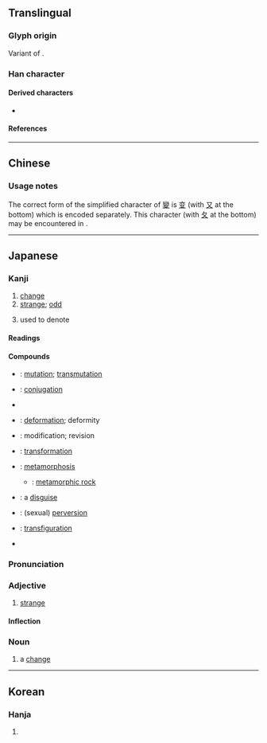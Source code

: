 {{also|变}}
{{character info}}
==Translingual==
{{Han simplified forms|變|変|变}}

===Glyph origin===
Variant of {{l|mul|變}}. {{Han simp|變|f=䜌|t=亦}}

===Han character===
{{Han char|rn=34|rad=夂|as=06|sn=9|four=|canj=YCHE|ids=⿱亦夂}}

====Derived characters====
* {{l|mul|[[𭱝]]}}

====References====
{{Han ref|kx=0245.101|dkj=05703|hdz=20869.080|uh=5909}}

----

==Chinese==
{{zh-see|變|v}}

===Usage notes===
The correct form of the simplified character of [[變]] is [[变]] (with [[又]] at the bottom) which is encoded separately. This character (with [[夂]] at the bottom) may be encountered in {{w|Cursive script (East Asia)|calligraphic writing}}.

----

==Japanese==
{{ja-kanji forms|変|變}}

===Kanji===
{{ja-kanji|grade=4|rs=夊06|kyu=變}}

# [[change]]
# [[strange]]; [[odd]]
# {{lb|ja|music}} used to denote {{m|en|flat|flat accidentals|id=flat note}}

====Readings====
{{ja-readings
|goon=へん
|kanon=へん
|kun=か-える, か-わる<か-はる
}}

====Compounds====
{{der-top|Compounds}}
* {{ja-r|変%移|へん%い}} : [[mutation]]; [[transmutation]]
* {{ja-r|変%化|へん%か}} : [[conjugation]]
* {{ja-r|変%化|へん%げ}}
* {{ja-r|変%形|へん%けい}} : [[deformation]]; deformity
* {{ja-r|変%更|へん%こう}} : modification; revision
* {{ja-r|変%身|へん%しん}} : [[transformation]]
* {{ja-r|変%成|へん%せい}} : [[metamorphosis]]
** {{ja-r|変%成%岩|へん%せい%がん}} : [[metamorphic rock]]
* {{ja-r|変%装|へん%そう}} : a [[disguise]]
* {{ja-r|変%態|へん%たい}} : (sexual) [[perversion]]
* {{ja-r|変%貌|へん%ぼう}} : [[transfiguration]]
* {{ja-r|変%容|へん%よう}}
{{der-bottom}}

===Pronunciation===
{{ja-kanjitab|へん|yomi=o}}
{{ja-pron|acc=1|y=o|へん}}

===Adjective===
{{ja-adj|infl=na|へん}}

# [[strange]]
#: {{ja-usex|'''変な'''[[人]]|'''へん な''' ひと|a '''strange''' person}}
#: {{ja-usex|'''変'''な[[こと]]に[[こだわる]]|'''へん''' な こと に こだわる|to become fixated on the '''strangest''' things}}

====Inflection====
{{ja-na|へん}}

===Noun===
{{ja-noun|へん}}

# a [[change]]

----

==Korean==

===Hanja===
{{ko-hanja|변}}

# {{rfdef|ko|sort=夊06}}